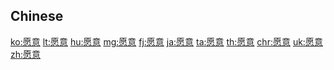 {{also|願意}}
==Chinese==
{{zh-see|願意}}

[[ko:愿意]]
[[lt:愿意]]
[[hu:愿意]]
[[mg:愿意]]
[[fj:愿意]]
[[ja:愿意]]
[[ta:愿意]]
[[th:愿意]]
[[chr:愿意]]
[[uk:愿意]]
[[zh:愿意]]